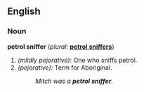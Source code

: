 ==English==

===Noun===
'''petrol sniffer'''  (''plural:'' '''[[petrol sniffers]]''')
# ''(mildly pejorative):'' One who sniffs petrol.
# ''(pejorative):'' Term for Aboriginal.
#:''Mitch was a '''petrol sniffer'''.''